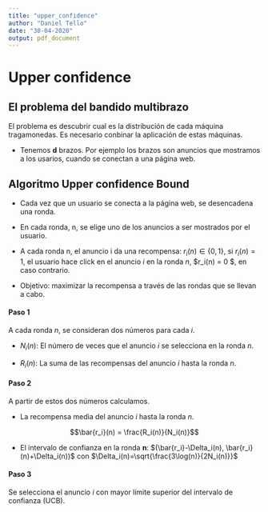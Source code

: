 ```yaml
---
title: "upper_confidence"
author: "Daniel Tello"
date: "30-04-2020"
output: pdf_document
---
```


# Upper confidence

## El problema del bandido multibrazo

El problema es descubrir cual es la distribución de cada máquina tragamonedas.
Es necesario conbinar la aplicación de estas máquinas.

* Tenemos **d** brazos. Por ejemplo los brazos son anuncios que mostramos a los usarios, cuando se conectan a una página web.

## Algoritmo Upper confidence Bound

* Cada vez que un usuario se conecta a la página web, se desencadena una ronda.

* En cada ronda, n, se elige uno de los anuncios a ser mostrados por el usuario.

* A cada ronda n, el anuncio i da una recompensa: $r_i(n) \in \{0,1\}$, si $r_i(n) = 1$, el usuario hace click en el anuncio $i$ en la ronda $n$, $r_i(n) = 0 $, en caso contrario.

* Objetivo: maximizar la recompensa a través de las rondas que se llevan a cabo.

#### Paso 1
A cada ronda $n$, se consideran dos números para cada $i$.

* $N_i(n)$: El número de veces que el anuncio $i$ se selecciona en la ronda $n$.

* $R_i(n)$: La suma de las recompensas del anuncio $i$ hasta la ronda $n$.

#### Paso 2
A partir de estos dos números calculamos.

* La recompensa media del anuncio $i$ hasta la ronda $n$.

$$\bar{r_i}(n) = \frac{R_i(n)}{N_i(n)}$$

* El intervalo de confianza en la ronda **n**:
$(\bar{r_i}-\Delta_i(n), \bar{r_i}(n)+\Delta_i(n))$ con $\Delta_i(n)=\sqrt{\frac{3\log(n)}{2N_i(n)}}$

#### Paso 3

Se selecciona el anuncio $i$ con mayor límite superior del intervalo de confianza (UCB).









